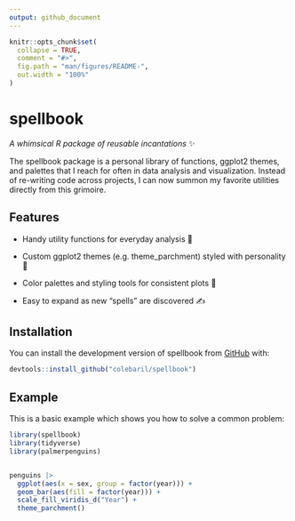 ```yaml
---
output: github_document
---
```


<!-- README.md is generated from README.Rmd. Please edit that file -->

```r
knitr::opts_chunk$set(
  collapse = TRUE,
  comment = "#>",
  fig.path = "man/figures/README-",
  out.width = "100%"
)
```

# spellbook

<!-- badges: start -->
<!-- badges: end -->

*A whimsical R package of reusable incantations* ✨

The spellbook package is a personal library of functions, ggplot2 themes, and palettes that I reach for often in data analysis and visualization. Instead of re-writing code across projects, I can now summon my favorite utilities directly from this grimoire.

## Features

- Handy utility functions for everyday analysis 🧹

- Custom ggplot2 themes (e.g. theme_parchment) styled with personality 📜

- Color palettes and styling tools for consistent plots 🎨

- Easy to expand as new “spells” are discovered ✍️

## Installation

You can install the development version of spellbook from [GitHub](https://github.com/) with:

``` r
devtools::install_github("colebaril/spellbook")
```

## Example

This is a basic example which shows you how to solve a common problem:

```r
library(spellbook)
library(tidyverse)
library(palmerpenguins)


penguins |> 
  ggplot(aes(x = sex, group = factor(year))) +
  geom_bar(aes(fill = factor(year))) +
  scale_fill_viridis_d("Year") +
  theme_parchment()



```


